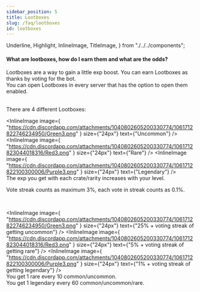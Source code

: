 ```yaml
---
sidebar_position: 5
title: Lootboxes
slug: /faq/lootboxes
id: lootboxes
---
```


  Underline,
  Highlight,
  InlineImage,
  TitleImage,
} from "./../../components";

#### What are lootboxes, how do I earn them and what are the odds?

<Underline />

Lootboxes are a way to gain a little exp boost.
You can earn Lootboxes as thanks by voting for the bot.<br />
You can open Lootboxes in every server that has the option to open them enabled.<br />

<br />
There are 4 different Lootboxes:
<br />
<InlineImage
  image={
    "https://cdn.discordapp.com/attachments/1040802605200330774/1061712822423277668/Brown3.png"
  }
  size={"24px"}
  text={"Common"}
/>

<InlineImage
  image={
    "https://cdn.discordapp.com/attachments/1040802605200330774/1061712822746234950/Green3.png"
  }
  size={"24px"}
  text={"Uncommon"}
/>
<InlineImage
  image={
    "https://cdn.discordapp.com/attachments/1040802605200330774/1061712823044018316/Red3.png"
  }
  size={"24px"}
  text={"Rare"}
/>
<InlineImage
  image={
    "https://cdn.discordapp.com/attachments/1040802605200330774/1061712822100300006/Purple3.png"
  }
  size={"24px"}
  text={"Legendary"}
/>
<br />
The exp you get with each crate/rarity increases with your level.
<br />

Vote streak counts as maximum 3%, each vote in streak counts as 0.1%.<br />

<br />
<InlineImage
  image={
    "https://cdn.discordapp.com/attachments/1040802605200330774/1061712822423277668/Brown3.png"
  }
  size={"24px"}
  text={"100% chance of getting common"}
/>

<InlineImage
  image={
    "https://cdn.discordapp.com/attachments/1040802605200330774/1061712822746234950/Green3.png"
  }
  size={"24px"}
  text={"25% + voting streak of getting uncommon"}
/>
<InlineImage
  image={
    "https://cdn.discordapp.com/attachments/1040802605200330774/1061712823044018316/Red3.png"
  }
  size={"24px"}
  text={"5% + voting streak of getting rare"}
/>
<InlineImage
  image={
    "https://cdn.discordapp.com/attachments/1040802605200330774/1061712822100300006/Purple3.png"
  }
  size={"24px"}
  text={"1% + voting streak of getting legendary"}
/>
<br />
You get 1 rare every 10 common/uncommon.
<br />
You get 1 legendary every 60 common/uncommon/rare.
<br />
<br />
